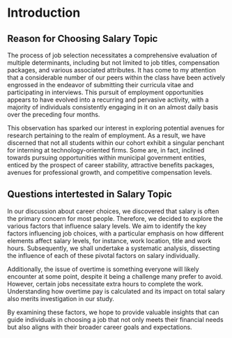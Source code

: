 # Introduction

## Reason for Choosing Salary Topic
The process of job selection necessitates a comprehensive evaluation of multiple determinants, including but not limited to job titles, compensation packages, and various associated attributes. It has come to my attention that a considerable number of our peers within the class have been actively engrossed in the endeavor of submitting their curricula vitae and participating in interviews. This pursuit of employment opportunities appears to have evolved into a recurring and pervasive activity, with a majority of individuals consistently engaging in it on an almost daily basis over the preceding four months.

This observation has sparked our interest in exploring potential avenues for research pertaining to the realm of employment. As a result, we have discerned that not all students within our cohort exhibit a singular penchant for interning at technology-oriented firms. Some are, in fact, inclined towards pursuing opportunities within municipal government entities, enticed by the prospect of career stability, attractive benefits packages, avenues for professional growth, and competitive compensation levels.

## Questions intertested in Salary Topic
In our discussion about career choices, we discovered that salary is often the primary concern for most people. Therefore, we decided to explore the various factors that influence salary levels. We aim to identify the key factors influencing job choices, with a particular emphasis on how different elements affect salary levels, for instance, work location, title and work hours. Subsequently, we shall undertake a systematic analysis, dissecting the influence of each of these pivotal factors on salary individually.

Additionally, the issue of overtime is something everyone will likely encounter at some point, despite it being a challenge many prefer to avoid. However, certain jobs necessitate extra hours to complete the work. Understanding how overtime pay is calculated and its impact on total salary also merits investigation in our study. 

By examining these factors, we hope to provide valuable insights that can guide individuals in choosing a job that not only meets their financial needs but also aligns with their broader career goals and expectations.
